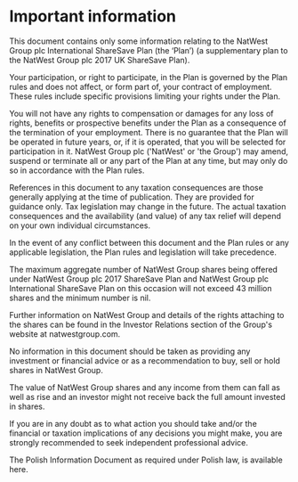 # Important information

This document contains only some information relating to the NatWest Group plc International ShareSave Plan (the ‘Plan’) (a supplementary plan to the NatWest Group plc 2017 UK ShareSave Plan).

Your participation, or right to participate, in the Plan is governed by the Plan rules and does not affect, or form part of, your contract of employment. These rules include specific provisions limiting your rights under the Plan.

You will not have any rights to compensation or damages for any loss of rights, benefits or prospective benefits under the Plan as a consequence of the termination of your employment. There is no guarantee that the Plan will be operated in future years, or, if it is operated, that you will be selected for participation in it. NatWest Group plc ('NatWest' or 'the Group') may amend, suspend or terminate all or any part of the Plan at any time, but may only do so in accordance with the Plan rules.

References in this document to any taxation consequences are those generally applying at the time of publication. They are provided for guidance only. Tax legislation may change in the future. The actual taxation consequences and the availability (and value) of any tax relief will depend on your own individual circumstances.

In the event of any conflict between this document and the Plan rules or any applicable legislation, the Plan rules and legislation will take precedence.

The maximum aggregate number of NatWest Group shares being offered under NatWest Group plc 2017 ShareSave Plan and NatWest Group plc International ShareSave Plan on this occasion will not exceed 43 million shares and the minimum number is nil.

Further information on NatWest Group and details of the rights attaching to the shares can be found in the Investor Relations section of the Group's website at natwestgroup.com.

No information in this document should be taken as providing any investment or financial advice or as a recommendation to buy, sell or hold shares in NatWest Group.

The value of NatWest Group shares and any income from them can fall as well as rise and an investor might not receive back the full amount invested in shares.

If you are in any doubt as to what action you should take and/or the financial or taxation implications of any decisions you might make, you are strongly recommended to seek independent professional advice.

The Polish Information Document as required under Polish law, is available here.